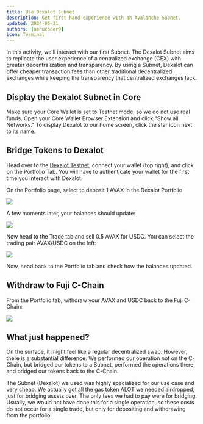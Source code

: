 ```yaml
---
title: Use Dexalot Subnet
description: Get first hand experience with an Avalanche Subnet.
updated: 2024-05-31
authors: [ashucoder9]
icon: Terminal
---
```


In this activity, we'll interact with our first Subnet. The Dexalot Subnet aims to replicate the user experience of a centralized exchange (CEX) with greater decentralization and transparency. By using a Subnet, Dexalot can offer cheaper transaction fees than other traditional decentralized exchanges while keeping the transparency that centralized exchanges lack.

## Display the Dexalot Subnet in Core

Make sure your Core Wallet is set to Testnet mode, so we do not use real funds. Open your Core Wallet Browser Extension and click "Show all Networks." To display Dexalot to our home screen, click the star icon next to its name.

## Bridge Tokens to Dexalot

Head over to the [Dexalot Testnet](https://app.dexalot-test.com/trade), connect your wallet (top right), and click on the Portfolio Tab. You will have to authenticate your wallet for the first time you interact with Dexalot.

On the Portfolio page, select to deposit 1 AVAX in the Dexalot Portfolio.

![](/course-images/avalanche-fundamentals/15.png)

A few moments later, your balances should update:

![](/course-images/avalanche-fundamentals/16.png)

Now head to the Trade tab and sell 0.5 AVAX for USDC. You can select the trading pair AVAX/USDC on the left:

![](/course-images/avalanche-fundamentals/17.png)

Now, head back to the Portfolio tab and check how the balances updated.

## Withdraw to Fuji C-Chain

From the Portfolio tab, withdraw your AVAX and USDC back to the Fuji C-Chain:

![](/course-images/avalanche-fundamentals/18.png)

## What just happened?

On the surface, it might feel like a regular decentralized swap. However, there is a substantial difference. We performed our operation not on the C-Chain, but bridged our tokens to a Subnet, performed the operations there, and bridged our tokens back to the C-Chain.

The Subnet (Dexalot) we used was highly specialized for our use case and very cheap. We actually got all the gas token ALOT we needed airdropped, just for bridging assets over. The only fees we had to pay were for bridging. Usually, we would not have done this for a single operation, so these costs do not occur for a single trade, but only for depositing and withdrawing from the portfolio.
